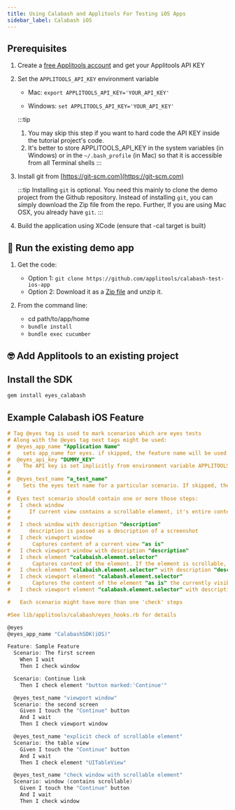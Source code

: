 ```yaml
---
title: Using Calabash and Applitools For Testing iOS Apps
sidebar_label: Calabash iOS
---
```




## Prerequisites 

1. Create a [free Applitools account](https://applitools.com/users/register) and get your Applitools API KEY

2. Set the `APPLITOOLS_API_KEY` environment variable 

    - Mac: `export APPLITOOLS_API_KEY='YOUR_API_KEY'`

    - Windows: `set APPLITOOLS_API_KEY='YOUR_API_KEY'`

    :::tip
    1. You may skip this step if you want to hard code the API KEY inside the tutorial project's code.
    2. It's better to store APPLITOOLS_API_KEY in the system variables (in Windows) or in the `~/.bash_profile` (in Mac) so that it is accessible from all Terminal shells
    :::

3. Install git from [https://git-scm.com​](https://git-scm.com)

    :::tip
    Installing `git` is optional. You need this mainly to clone the demo project from the Github repository. Instead of installing `git`, you can simply download the Zip file from the repo. Further, If you are using Mac OSX, you already have `git`.
    ::: 

4. Build the application using XCode (ensure that -cal target is built)

## 🚀 Run the existing demo app 

1. Get the code:
    * Option 1: `git clone https://github.com/applitools/calabash-test-ios-app`
    * Option 2: Download it as a [Zip file](https://github.com/applitools/calabash-test-ios-app/archive/master.zip) and unzip it.

2. From the command line:

    - cd path/to/app/home
    - `bundle install`
    - `bundle exec cucumber`

## 🤓 Add Applitools to an existing project

## Install the SDK

```bash
gem install eyes_calabash
```

## Example Calabash iOS Feature
```ObjectiveC
# Tag @eyes tag is used to mark scenarios which are eyes tests
# Along with the @eyes tag next tags might be used:
#  @eyes_app_name "Application Name"
#    sets app_name for eyes. if skipped, the feature name will be used.
#  @eyes_api_key "DUMMY_KEY"
#    The API key is set implicitly from environment variable APPLITOOLS_API_KEY by default. The @eyes_api_key tag will override it.
#
#  @eyes_test_name "a_test_name"
#    Sets the eyes test name for a particular scenario. If skipped, the scenario name will be used.
#
#  Eyes test scenario should contain one or more those steps:
#   I check window
#      If current view contains a scrollable element, it's entire content will be captured
#
#   I check window with description "description"
#      description is passed as a description of a screenshot
#   I check viewport window
#       Captures content of a current view "as is"
#   I check viewport window with description "description"
#   I check element "calabaish.element.selector"
#       Captures content of the element. If the element is scrollable, the entire content will be captured
#   I check element "calabaish.element.selector" with description "description"
#   I check viewport element "calabash.element.selector"
#       Captures the content of the element "as is" the currently visible part will be reported
#   I check viewport element "calabash.element.selector" with description "description"

#   Each scenario might have more than one 'check' steps

#See lib/applitools/calabash/eyes_hooks.rb for details

@eyes
@eyes_app_name "CalabashSDK(iOS)"

Feature: Sample Feature
  Scenario: The first screen
    When I wait
    Then I check window

  Scenario: Continue link
    Then I check element "button marked:'Continue'"

  @eyes_test_name "viewport window"
  Scenario: the second screen
    Given I touch the "Continue" button
    And I wait
    Then I check viewport window

  @eyes_test_name "explicit check of scrollable element"
  Scenario: the table view
    Given I touch the "Continue" button
    And I wait
    Then I check element "UITableView"

  @eyes_test_name "check window with scrollable element"
  Scenario: window (contains scrollable)
    Given I touch the "Continue" button
    And I wait
    Then I check window
```

<PartialOutro/>